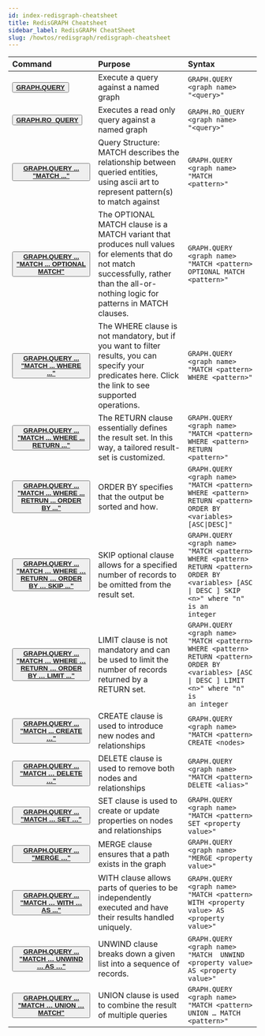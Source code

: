 ```yaml
---
id: index-redisgraph-cheatsheet
title: RedisGRAPH Cheatsheet
sidebar_label: RedisGRAPH CheatSheet
slug: /howtos/redisgraph/redisgraph-cheatsheet
---
```


| Command       | Purpose        | Syntax               |
| :--------------------- | :---------------------- | :----------------- |
| <button><b>[GRAPH.QUERY](https://oss.redis.com/redisgraph/commands/#graphquery)</b></button> | Execute a query against a named graph | <code>GRAPH.QUERY &lt;graph name&gt; "&lt;query&gt;"</code> |
| <button><b>[GRAPH.RO_QUERY](https://oss.redis.com/redisgraph/commands/#graphro_query)</b></button> | Executes a read only query against a named graph | <code>GRAPH.RO_QUERY &lt;graph name&gt; "&lt;query&gt;" |
| <button><b>[GRAPH.QUERY ... "MATCH ..."](https://oss.redis.com/redisgraph/commands/#match) | Query Structure: MATCH describes the relationship between queried entities, using ascii art to represent pattern(s) to match against | <code>GRAPH.QUERY &lt;graph name&gt; "MATCH &lt;pattern&gt;"</code> |
| <button><b>[GRAPH.QUERY ... "MATCH ... OPTIONAL MATCH"](https://oss.redis.com/redisgraph/commands/#optional-match) | The OPTIONAL MATCH clause is a MATCH variant that produces null values for elements that do not match successfully, rather than the all-or-nothing logic for patterns in MATCH clauses. | <code>GRAPH.QUERY &lt;graph name&gt; "MATCH &lt;pattern&gt; OPTIONAL MATCH &lt;pattern&gt;"</code> |
| <button><b>[GRAPH.QUERY ... "MATCH ... WHERE ..."](https://oss.redis.com/redisgraph/commands/#where) | The WHERE clause is not mandatory, but if you want to filter results, you can specify your predicates here.  Click the link to see supported operations. | <code>GRAPH.QUERY &lt;graph name&gt; "MATCH &lt;pattern&gt; WHERE &lt;pattern&gt;"</code> |
| <button><b>[GRAPH.QUERY ... "MATCH ... WHERE ... RETURN ..."](https://oss.redis.com/redisgraph/commands/#return) | The RETURN clause essentially defines the result set.  In this way, a tailored result-set is customized. | <code>GRAPH.QUERY &lt;graph name&gt; "MATCH &lt;pattern&gt; WHERE &lt;pattern&gt; RETURN &lt;pattern&gt;"</code> |
| <button><b>[GRAPH.QUERY ... "MATCH ... WHERE ... RETRUN ... ORDER BY ..."](https://oss.redis.com/redisgraph/commands/#order-by) | ORDER BY specifies that the output be sorted and how. | <code>GRAPH.QUERY &lt;graph name&gt; "MATCH &lt;pattern&gt; WHERE &lt;pattern&gt; RETURN &lt;pattern&gt; ORDER BY &lt;variables&gt; \[ASC\|DESC\]"</code> |
| <button><b>[GRAPH.QUERY ... "MATCH … WHERE … RETURN … ORDER BY … SKIP ..."](https://oss.redis.com/redisgraph/commands/#skip) | SKIP optional clause allows for a specified number of records to be omitted from the result set. | <code>GRAPH.QUERY &lt;graph name&gt; "MATCH \<pattern\> WHERE \<pattern\> RETURN \<pattern\> ORDER BY \<variables\> \[ASC \| DESC \] SKIP \<n\>" where "n" is an integer</code> |
| <button><b>[GRAPH.QUERY ... "MATCH … WHERE … RETURN … ORDER BY … LIMIT ..."](https://oss.redis.com/redisgraph/commands/#limit) | LIMIT clause is not mandatory and can be used to limit the number of records returned by a RETURN set. | <code>GRAPH.QUERY &lt;graph name&gt; "MATCH \<pattern\> WHERE \<pattern\> RETURN \<pattern\> ORDER BY \<variables\> \[ASC \| DESC \] LIMIT \<n\>" where "n" is an integer</code> |
| <button><b>[GRAPH.QUERY ... "MATCH ... CREATE …"](https://oss.redis.com/redisgraph/commands/#create) | CREATE clause is used to introduce new nodes and relationships  | <code>GRAPH.QUERY &lt;graph name&gt; "MATCH \<pattern\> CREATE \<nodes\> | relationships\>"</code> |
| <button><b>[GRAPH.QUERY ... "MATCH … DELETE …"](https://oss.redis.com/redisgraph/commands/#delete) | DELETE clause is used to remove both nodes and relationships | <code>GRAPH.QUERY &lt;graph name&gt; "MATCH \<pattern\> DELETE \<alias\>"</code> |
| <button><b>[GRAPH.QUERY ... "MATCH … SET …"](https://oss.redis.com/redisgraph/commands/#set) | SET clause is used to create or update properties on nodes and relationships | <code>GRAPH.QUERY &lt;graph name&gt; "MATCH \<pattern\> SET \<property value\>"</code> |
| <button><b>[GRAPH.QUERY ... "MERGE …"](https://oss.redis.com/redisgraph/commands/#merge) | MERGE clause ensures that a path exists in the graph | <code>GRAPH.QUERY &lt;graph name&gt; "MERGE \<property value\>"</code> |
| <button><b>[GRAPH.QUERY ... "MATCH … WITH … AS ..."](https://oss.redis.com/redisgraph/commands/#with) | WITH clause allows  parts of queries to be independently executed and have their results handled uniquely. | <code>GRAPH.QUERY &lt;graph name&gt; "MATCH \<pattern\> WITH \<property value\> AS \<property value\>"</code> |
| <button><b>[GRAPH.QUERY ... "MATCH … UNWIND … AS …"](https://oss.redis.com/redisgraph/commands/#unwind) | UNWIND clause breaks down a given list into a sequence of records. | <code>GRAPH.QUERY &lt;graph name&gt; "MATCH <pattern> UNWIND \<property value\> AS \<property value\>"</code> |
| <button><b>[GRAPH.QUERY ... "MATCH … UNION … MATCH"](https://oss.redis.com/redisgraph/commands/#union) | UNION clause is used to combine the result of multiple queries | <code>GRAPH.QUERY &lt;graph name&gt; "MATCH \<pattern\> UNION … MATCH \<pattern\>"</code> |
